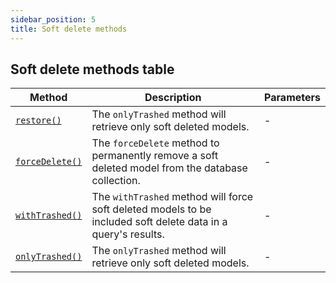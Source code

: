 ```yaml
---
sidebar_position: 5
title: Soft delete methods
---
```



## Soft delete methods table

| Method                                                      | Description                                                                                                   | Parameters |
| ----------------------------------------------------------- | ------------------------------------------------------------------------------------------------------------- | ---------- |
| [`restore()`](/docs/tutorials/soft-delete/#restore)         | The `onlyTrashed` method will retrieve only soft deleted models.                                              | -          |
| [`forceDelete()`](/docs/tutorials/soft-delete/#forcedelete) | The `forceDelete` method to permanently remove a soft deleted model from the database collection.             | -          |
| [`withTrashed()`](/docs/tutorials/soft-delete/#withtrashed) | The `withTrashed` method will force soft deleted models to be included soft delete data in a query's results. | -          |
| [`onlyTrashed()`](/docs/tutorials/soft-delete/#onlytrashed) | The `onlyTrashed` method will retrieve only soft deleted models.                                              | -          |

<Sponsor />

